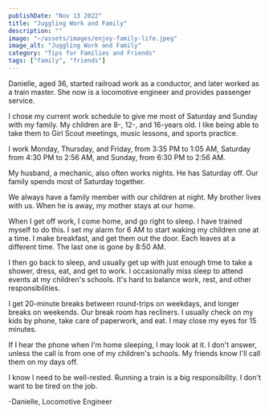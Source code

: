 ```yaml
---
publishDate: "Nov 13 2022"
title: "Juggling Work and Family"
description: ""
image: "~/assets/images/enjoy-family-life.jpeg"
image_alt: "Juggling Work and Family"
category: "Tips for Families and Friends"
tags: ["family", "friends"]
---
```



Danielle, aged 36, started railroad work as a conductor, and later worked as a train master. She now is a locomotive engineer and provides passenger service.

I chose my current work schedule to give me most of Saturday and Sunday with my family. My children are 8-, 12-, and 16-years old. I like being able to take them to Girl Scout meetings, music lessons, and sports practice.

I work Monday, Thursday, and Friday, from 3:35 PM to 1:05 AM, Saturday from 4:30 PM to 2:56 AM, and Sunday, from 6:30 PM to 2:56 AM.

My husband, a mechanic, also often works nights. He has Saturday off. Our family spends most of Saturday together.

We always have a family member with our children at night. My brother lives with us. When he is away, my mother stays at our home.

When I get off work, I come home, and go right to sleep. I have trained myself to do this. I set my alarm for 6 AM to start waking my children one at a time. I make breakfast, and get them out the door. Each leaves at a different time. The last one is gone by 8:50 AM.

I then go back to sleep, and usually get up with just enough time to take a shower, dress, eat, and get to work. I occasionally miss sleep to attend events at my children's schools. It's hard to balance work, rest, and other responsibilities.

I get 20-minute breaks between round-trips on weekdays, and longer breaks on weekends. Our break room has recliners. I usually check on my kids by phone, take care of paperwork, and eat. I may close my eyes for 15 minutes.

If I hear the phone when I'm home sleeping, I may look at it. I don't answer, unless the call is from one of my children's schools. My friends know I'll call them on my days off.

I know I need to be well-rested. Running a train is a big responsibility. I don't want to be tired on the job.

-Danielle, Locomotive Engineer
